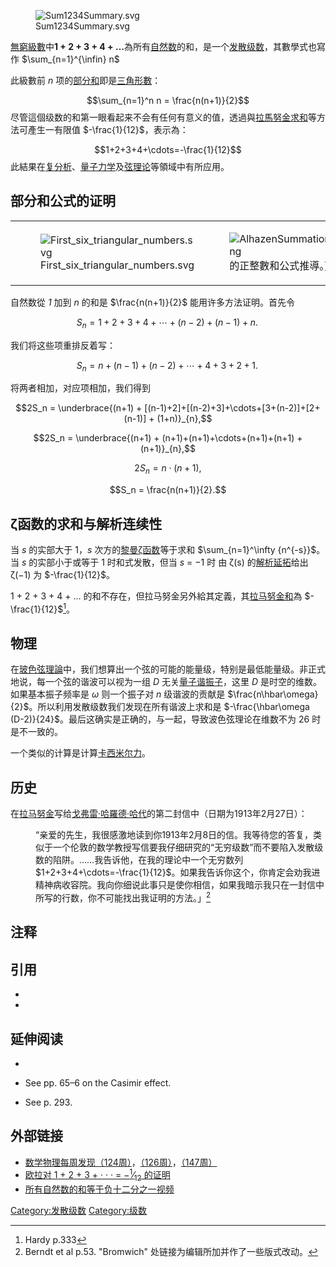 [[File:Sum1234Summary.svg|thumb]]

[[無窮級數|無窮級數]]中'''1 + 2 + 3 + 4 + …'''為所有[[自然数|自然数]]的和，是一个[[发散级数|发散级数]]，其數學式也寫作 <math>\sum_{n=1}^{\infin} n</math> 

此級數前 ''n'' 项的[[部分和|部分和]]即是[[三角形數|三角形數]]：
:<math>\sum_{n=1}^n n = \frac{n(n+1)}{2}</math>
尽管這個级数的和第一眼看起来不会有任何有意义的值，透過{{le|黎曼ζ函數正規化|Zeta function regularization}}與[[拉馬努金求和|拉馬努金求和]]等方法可產生一有限值 <math>-\frac{1}{12}</math>，表示為：
:<math>1+2+3+4+\cdots=-\frac{1}{12}</math>
此結果在[[复分析|复分析]]、[[量子力学|量子力学]]及[[弦理论|弦理论]]等領域中有所应用。

== 部分和公式的证明 ==
{{main|三角形數}}
{| class="wikitable"
|[[File:First_six_triangular_numbers.svg|right]] || 
[[File:AlhazenSummation.png|thumb]]的正整數和公式推導。]]
|}
自然数從 ''1'' 加到 ''n'' 的和是 <math>\frac{n(n+1)}{2}</math> 能用许多方法证明。首先令
:<math>S_n = 1 + 2 + 3 + 4 + \cdots + (n-2) + (n-1) + n.\,</math>

我们将这些项重排反着写：

:<math>S_n = n + (n-1) + (n-2) + \cdots + 4 + 3 + 2 + 1.\,</math>

将两者相加，对应项相加，我们得到 
:<math>2S_n = \underbrace{(n+1) + [(n-1)+2]+[(n-2)+3]+\cdots+[3+(n-2)]+[2+(n-1)] + (1+n)}_{n},</math>

:<math>2S_n = \underbrace{(n+1) + (n+1)+(n+1)+\cdots+(n+1)+(n+1) + (n+1)}_{n},</math>

:<math>2S_n = n\cdot(n + 1),</math>

:<math>S_n = \frac{n(n+1)}{2}.</math>

== ζ函数的求和与解析连续性 ==

当 ''s'' 的实部大于 1，''s'' 次方的[[黎曼ζ函数|黎曼ζ函数]]等于求和 <math>\sum_{n=1}^\infty {n^{-s}}</math>。当 ''s'' 的实部小于或等于 1 时和式发散，但当 ''s'' = −1 时 由 ζ(s) 的[[解析延拓|解析延拓]]给出 ζ(−1) 为 <math>-\frac{1}{12}</math>。

1 + 2 + 3 + 4 + … 的和不存在，但拉马努金另外給其定義，其[[拉马努金求和|拉马努金和]]為 <math>-\frac{1}{12}</math><ref>Hardy p.333</ref>。

== 物理 ==
在[[玻色弦理論|玻色弦理論]]中，我们想算出一个弦的可能的能量级，特别是最低能量级。非正式地说，每一个弦的谐波可以视为一组 <math>D</math> 无关[[量子谐振子|量子谐振子]]，这里 <math>D</math> 是时空的维数。如果基本振子频率是 <math>\omega</math> 则一个振子对 <math>n</math> 级谐波的贡献是 <math>\frac{n\hbar\omega}{2}</math>。所以利用发散级数我们发现在所有谐波上求和是 <math>-\frac{\hbar\omega (D-2)}{24}</math>。最后这确实是正确的，与{{le|Goddard–Thorn theorem|no-ghost theorem}}一起，导致波色弦理论在维数不为 26 时是不一致的。

一个类似的计算是计算[[卡西米尔力|卡西米尔力]]。

== 历史 ==
在[[拉马努金|拉马努金]]写给[[戈弗雷·哈羅德·哈代|戈弗雷·哈羅德·哈代]]的第二封信中（日期为1913年2月27日）：
:“亲爱的先生，我很感激地读到你1913年2月8日的信。我等待您的答复，类似于一个伦敦的数学教授写信要我仔细研究{{le|布羅米奇|Thomas John l'Anson Bromwich}}的“无穷级数”而不要陷入发散级数的陷阱。……我告诉他，在我的理论中一个无穷数列 <math>1+2+3+4+\cdots=-\frac{1}{12}</math>。如果我告诉你这个，你肯定会劝我进精神病收容院。我向你细说此事只是使你相信，如果我暗示我只在一封信中所写的行数，你不可能找出我证明的方法。」<ref>Berndt et al p.53. "Bromwich" 处链接为编辑所加并作了一些版式改动。</ref>

== 注释 ==
{{reflist}}

== 引用 ==
<div class="references-small">
* {{cite book |author=Berndt, Bruce C., Srinivasa Ramanujan Aiyangar, and Robert A. Rankin |title=Ramanujan: letters and commentary |year=1995 |publisher=American Mathematical Society |id=ISBN 0-8218-0287-9}}
* {{cite book |last=Hardy |first=G.H. |authorlink=G. H. Hardy |title=Divergent Series |url=https://archive.org/details/dli.ernet.285939 |year=1949 |publisher=Clarendon Press |id={{LCC|QA295|.H29|1967}}}}
</div>

== 延伸阅读 ==
* {{cite journal |last=Lepowsky |first=James |title=Vertex operator algebras and the zeta function |journal=Contemporary Mathematics |volume=248 |year=1999 |pages=327–340 |url=http://arxiv.org/abs/math/9909178 |access-date=2008-12-13 |archive-date=2018-12-01 |archive-url=https://web.archive.org/web/20181201135136/https://arxiv.org/abs/math/9909178 }}
* {{cite book |last=Zee |first=A. |title=Quantum field theory in a nutshell |year=2003 |publisher=Princeton UP |id=ISBN 0-691-01019-6}} See pp. 65–6 on the Casimir effect.
* {{cite book |last=Zwiebach |first=Barton |title=A First Course in String Theory |year=2004 |publisher=Cambridge UP |id=ISBN 0-521-83143-1}} See p. 293.

== 外部链接 ==
* [http://math.ucr.edu/home/baez/week124.html 数学物理每周发现（124周）]{{Wayback|url=http://math.ucr.edu/home/baez/week124.html |date=20130121171336 }}，[http://math.ucr.edu/home/baez/week126.html （126周）]{{Wayback|url=http://math.ucr.edu/home/baez/week126.html |date=20130121171353 }}，[http://math.ucr.edu/home/baez/week147.html （147周）]{{Wayback|url=http://math.ucr.edu/home/baez/week147.html |date=20121114040649 }}
* [https://web.archive.org/web/20171013150222/http://math.ucr.edu/home/baez/qg-winter2004/zeta.pdf 欧拉对 1 + 2 + 3 + · · · = −<sup>1</sup>⁄<sub>12</sub> 的证明]
* [http://www.56.com/u29/v_MTA0NTk5Mzcw.html 所有自然数的和等于负十二分之一视频]{{Wayback|url=http://www.56.com/u29/v_MTA0NTk5Mzcw.html |date=20190723231957 }}

{{級數}}

[[Category:发散级数|Category:发散级数]]
[[Category:级数|Category:级数]]